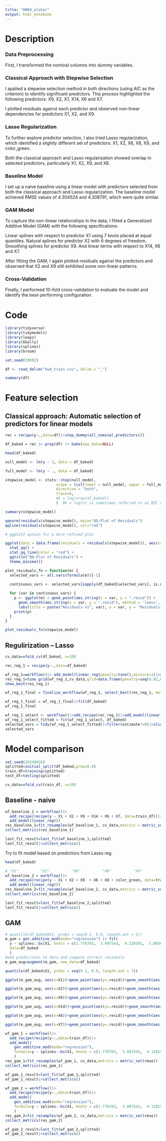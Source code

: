 ```yaml
---
title: "HW04_ploter"
output: html_notebook
---
```


# Description

### Data Preprocessing

First, I transformed the nominal columns into dummy variables.

### Classical Approach with Stepwise Selection

I applied a stepwise selection method in both directions (using AIC as the criterion) to identify significant predictors. This process highlighted the following predictors: X9, X2, X1, X14, X6 and X7.

I plotted residuals against each predictor and observed non-linear dependencies for predictors X1, X2, and X9.

### Lasso Regularization

To further explore predictor selection, I also tried Lasso regularization, which identified a slightly different set of predictors: X1, X2, X6, X8, X9, and color_green.

Both the classical approach and Lasso regularization showed overlap in selected predictors, particularly X1, X2, X9, and X6.

### Baseline Model

I set up a naive baseline using a linear model with predictors selected from both the classical approach and Lasso regularization. The baseline model achieved RMSE values of 4.304524 and 4.308791, which were quite similar.

### GAM Model

To capture the non-linear relationships in the data, I fitted a Generalized Additive Model (GAM) with the following specifications:

Linear splines with respect to predictor X1 using 7 knots placed at equal quantiles.
Natural splines for predictor X2 with 6 degrees of freedom.
Smoothing splines for predictor X9.
And linear terms with respect to X14, X6 and X7.

After fitting the GAM, I again plotted residuals against the predictors and observed that X2 and X9 still exhibited some non-linear patterns.

### Cross-Validation

Finally, I performed 10-fold cross-validation to evaluate the model and identify the best-performing configuration.


# Code

```r
library(tidyverse)
library(tidymodels)
library(leaps)
library(GGally)
library(splines)
library(broom)
```


```r
set.seed(39692)

df <- read_delim("hw4_train.csv", delim = ",")
```

```r
summary(df)
```

# Feature selection

## Classical approach: Automatic selection of predictors for linear models

```r
rec = recipe(y~.,data=df)|>step_dummy(all_nominal_predictors())

df_baked = rec |> prep(df) |> bake(new_data=NULL)

head(df_baked)
```


```r
null_model <- lm(y ~ 1, data = df_baked)

full_model <- lm(y ~ ., data = df_baked)

stepwise_model <- stats::step(null_model, 
                       scope = list(lower = null_model, upper = full_model), 
                       direction = "both", 
                       trace=0,
                       #k = log(nrow(df_baked))
                       )  #k = log(n) is sometimes referred to as BIC or SBC.

summary(stepwise_model)
```


```r
qqnorm(residuals(stepwise_model), main="QQ-Plot of Residuals")
qqline(residuals(stepwise_model), col="red")

# ggplot2 option for a more refined plot

ggplot(data = data.frame(residuals = residuals(stepwise_model)), aes(sample = residuals)) +
  stat_qq() +
  stat_qq_line(color = "red") +
  ggtitle("QQ-Plot of Residuals") +
  theme_minimal()
```

```r

plot_residuals_fn = function(m) {
  selected_vars <- all.vars(formula(m))[-1]

  continuous_vars <- selected_vars[sapply(df_baked[selected_vars], is.numeric)]
  
  for (var in continuous_vars) {
    p <- ggplot(m) + geom_point(aes_string(x = var, y = ".resid")) +
      geom_smooth(aes_string(x = var, y = ".resid"), method = 'loess', color = 'blue') +
      labs(title = paste("Residuals vs", var), x = var, y = "Residuals")
    print(p)
  }
}

plot_residuals_fn(stepwise_model)

```

## Regulirization -- Lasso

```r
cv_data=vfold_cv(df_baked, v=10)

rec_reg_1 = recipe(y~.,data=df_baked)

wf_reg_1=workflow()|> add_model(linear_reg(penalty=tune(),mixture=1)|>set_engine("glmnet"))|>add_recipe(rec_reg_1)
res_reg_1=tune_grid(wf_reg_1,cv_data,grid=data.frame(penalty=seq(0.02,0.2,by=0.02)))
show_best(res_reg_1)
```

```r
wf_reg_1_final = finalize_workflow(wf_reg_1, select_best(res_reg_1, metric = "rmse"))

wf_reg_1_final = wf_reg_1_final|>fit(df_baked)
wf_reg_1_final
```


```r
wf_reg_1_select <- workflow()|>add_recipe(rec_reg_1)|>add_model(linear_reg(engine="glmnet",mixture=1,penalty=0.08))
wf_reg_1_select_fitted = fit(wf_reg_1_select, df_baked)
selected_vars = tidy(wf_reg_1_select_fitted)|>filter(estimate!=0)|>slice(-1)|>pull(term)
selected_vars
```



# Model comparison



```r
set.seed(20240926)
splitted=initial_split(df_baked,prop=0.8)
train_df=training(splitted)
test_df=testing(splitted)

cv_data=vfold_cv(train_df, v=10)
```



## Baseline - naive


```r
wf_baseline_1 = workflow()|>
  add_recipe(recipe(y ~ X1 + X2 + X9 + X14 + X6 + X7, data=train_df))|>
  add_model(linear_reg())
res_baseline_1=fit_resamples(wf_baseline_1, cv_data,metrics = metric_set(rmse))
collect_metrics(res_baseline_1)
```

```r
last_fit_result=last_fit(wf_baseline_1,splitted)
last_fit_result|>collect_metrics()
```


Try to fit model based on predictiors from Lasso reg.

```r
head(df_baked)
```


```r
# "X1"          "X2"          "X6"          "X8"          "X9"          "color_green"
wf_baseline_2 = workflow()|>
  add_recipe(recipe(y ~ X1 + X2 + X9  + X6 + X8 + color_green, data=train_df))|>
  add_model(linear_reg())
res_baseline_2=fit_resamples(wf_baseline_2, cv_data,metrics = metric_set(rmse))
collect_metrics(res_baseline_2)
```

```r
last_fit_result=last_fit(wf_baseline_2,splitted)
last_fit_result|>collect_metrics()
```


## GAM

```r
# quantile(df_baked$X1, probs = seq(0.1, 0.9, length.out = 5))
m_gam = gen_additive_mod(mode="regression") |> fit(
  y ~ splines::bs(X1, knots = c(1.776703,  3.097543,  4.128191,  5.065609,  6.022864,  7.034800,  8.375370)) + splines::ns(X2, df = 6) + s(X9) + X7 + X6 + X14,
  data=df_baked
  )
#add predictions to data and compute correct residuals
m_gam_aug=augment(m_gam, new_data=df_baked)
```

```r
quantile(df_baked$X1, probs = seq(0.1, 0.9, length.out = 7))
```



```r
ggplot(m_gam_aug, aes(x=X1))+geom_point(aes(y=.resid))+geom_smooth(aes(y=.resid))
```
```r
ggplot(m_gam_aug, aes(x=X2))+geom_point(aes(y=.resid))+geom_smooth(aes(y=.resid))
```
```r
ggplot(m_gam_aug, aes(x=X9))+geom_point(aes(y=.resid))+geom_smooth(aes(y=.resid))
```

```r
ggplot(m_gam_aug, aes(x=X14))+geom_point(aes(y=.resid))+geom_smooth(aes(y=.resid))
```
```r
ggplot(m_gam_aug, aes(x=X6))+geom_point(aes(y=.resid))+geom_smooth(aes(y=.resid))
```



```r
ggplot(m_gam_aug, aes(x=X7))+geom_point(aes(y=.resid))+geom_smooth(aes(y=.resid))
```

```r
wf_gam_1 = workflow()|>
  add_recipe(recipe(y~.,data=train_df))|>
  add_model(
    gen_additive_mod(mode="regression"),
    formula=y ~ splines::bs(X1, knots = c(1.776703,  3.097543,  4.128191,  5.065609,  6.022864,  7.034800,  8.375370)) + splines::ns(X2, df = 6) + s(X9) + X7 + X6 + X14
    )
res_gam_1=fit_resamples(wf_gam_1, cv_data,metrics = metric_set(rmse))
collect_metrics(res_gam_1)
```


```r
wf_gam_1_result=last_fit(wf_gam_1,splitted)
wf_gam_1_result|>collect_metrics()
```

```r
wf_gam_2 = workflow()|>
  add_recipe(recipe(y~.,data=train_df))|>
  add_model(
    gen_additive_mod(mode="regression"),
    formula=y ~ splines::bs(X1, knots = c(1.776703,  3.097543,  4.128191,  5.065609,  6.022864,  7.034800,  8.375370)) + splines::ns(X2, df = 6) + s(X3) + X7 + X6 + X14
    )
res_gam_2=fit_resamples(wf_gam_2, cv_data,metrics = metric_set(rmse))
collect_metrics(res_gam_2)
```

```r
wf_gam_2_result=last_fit(wf_gam_2,splitted)
wf_gam_2_result|>collect_metrics()
```

